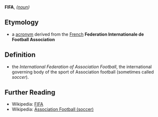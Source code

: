 '''FIFA''', ''([[noun]])''

==Etymology==
*a [[acronym]] derived from the [[French]] '''Federation Internationale de Football Association'''

==Definition==
*the ''International Federation of Association Football'', the international governing body of the sport of Association football (sometimes called ''soccer'').

==Further Reading==
*Wikipedia: [[w:FIFA|FIFA]]
*Wikipedia: [[w:Football (soccer)|Association Football (soccer)]]